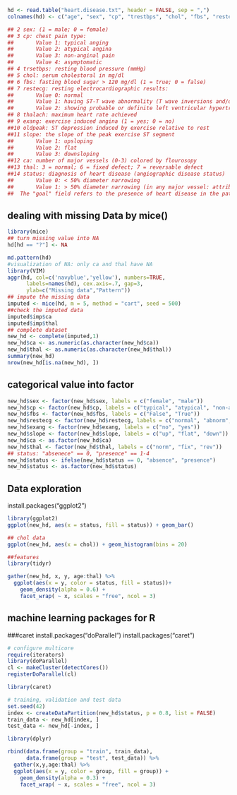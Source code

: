 ```r
hd <- read.table("heart.disease.txt", header = FALSE, sep = ",")
colnames(hd) <- c("age", "sex", "cp", "trestbps", "chol", "fbs", "restecg", "thalach", "exang", "oldpeak", "slope", "ca", "thal", "status")
```

```r
## 2 sex: (1 = male; 0 = female)
## 3 cp: chest pain type: 
##       Value 1: typical anging
##       Value 2: atypical angina
##       Value 3: non-anginal pain
##       Value 4: asymptomatic
## 4 trsetbps: resting blood pressure (mmHg)
## 5 chol: serum cholestoral in mg/dl
## 6 fbs: fasting blood sugar > 120 mg/dl (1 = true; 0 = false)
## 7 restecg: resting electrocardiographic results: 
##       Value 0: normal
##       Value 1: having ST-T wave abnormality (T wave inversions and/or ST elevation or depression of > 0.05 mV)
##       Value 2: showing probable or definite left ventricular hypertrophy by Estes' criteria
## 8 thalach: maximum heart rate achieved
## 9 exang: exercise induced angina (1 = yes; 0 = no)
##10 oldpeak: ST depression induced by exercise relative to rest
##11 slope: the slope of the peak exercise ST segment
##       Value 1: upsloping
##       Value 2: flat
##       Value 3: downsloping
##12 ca: number of major vessels (0-3) colored by flourosopy
##13 thal: 3 = normal; 6 = fixed defect; 7 = reversable defect
##14 status: diagnosis of heart disease (angiographic disease status)
##       Value 0: < 50% diameter narrowing
##       Value 1: > 50% diameter narrowing (in any major vessel: attributes 59 through 68 are vessels)
##  The "goal" field refers to the presence of heart disease in the patient. It is integer valued from 0 (no presence) to 4. Experiments with the Cleveland database have concentrated on simply attempting to distinguish presence (values 1,2,3,4) from absence (value 0).
```

## dealing with missing Data by mice()
```r
library(mice)
## turn missing value into NA
hd[hd == "?"] <- NA

md.pattern(hd)
#visualization of NA: only ca and thal have NA
library(VIM)
aggr(hd, col=c('navyblue','yellow'), numbers=TRUE, 
      labels=names(hd), cex.axis=.7, gap=3, 
      ylab=c("Missing data","Pattern"))
## impute the missing data
imputed <- mice(hd, m = 5, method = "cart", seed = 500)
##check the imputed data 
imputed$imp$ca
imputed$imp$thal
## complete dataset 
new_hd <- complete(imputed,1)
new_hd$ca <- as.numeric(as.character(new_hd$ca))
new_hd$thal <- as.numeric(as.character(new_hd$thal))
summary(new_hd)
nrow(new_hd[is.na(new_hd), ])
```

## categorical value into factor
```r
new_hd$sex <- factor(new_hd$sex, labels = c("female", "male"))
new_hd$cp <- factor(new_hd$cp, labels = c("typical", "atypical", "non-anginal", "asymptomatic"))
new_hd$fbs <- factor(new_hd$fbs, labels = c("False", "True"))
new_hd$restecg <- factor(new_hd$restecg, labels = c("normal", "abnorm", "hyper"))
new_hd$exang <- factor(new_hd$exang, labels = c("no", "yes"))
new_hd$slope <- factor(new_hd$slope, labels = c("up", "flat", "down"))
new_hd$ca <- as.factor(new_hd$ca)
new_hd$thal <- factor(new_hd$thal, labels = c("norm", "fix", "rev"))
## status: "absenece" == 0, "presence" == 1-4
new_hd$status <- ifelse(new_hd$status == 0, "absence", "presence")
new_hd$status <- as.factor(new_hd$status)
```

## Data exploration
install.packages("ggplot2")

```r
library(ggplot2)
ggplot(new_hd, aes(x = status, fill = status)) + geom_bar()

## chol data
ggplot(new_hd, aes(x = chol)) + geom_histogram(bins = 20)
```

```r
##features
library(tidyr)

gather(new_hd, x, y, age:thal) %>%
  ggplot(aes(x = y, color = status, fill = status))+
    geom_density(alpha = 0.6) +
    facet_wrap( ~ x, scales = "free", ncol = 3)

```
## machine learning packages for R 
###caret
install.packages("doParallel")
install.packages("caret")
```r
# configure multicore
require(iterators)
library(doParallel)
cl <- makeCluster(detectCores())
registerDoParallel(cl)

library(caret)

# training, validation and test data
set.seed(42)
index <- createDataPartition(new_hd$status, p = 0.8, list = FALSE)
train_data <- new_hd[index, ]
test_data <- new_hd[-index, ]

library(dplyr)

rbind(data.frame(group = "train", train_data),
      data.frame(group = "test", test_data)) %>%  
  gather(x,y,age:thal) %>%  
  ggplot(aes(x = y, color = group, fill = group)) + 
    geom_density(alpha = 0.3) + 
    facet_wrap( ~ x, scales = "free", ncol = 3) 
```


